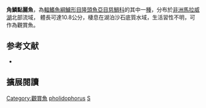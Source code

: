 {{Speciesbox
| name = 角鱗點麗魚
| status = LC
| status_system = IUCN3.1
| image = 
| image_width = 240px
| genus = Stigmatochromis
| species = pholidophorus
| authority = [[Trewavas|Trewavas]], 1935
| synonyms = *''Haplochromis pholidophorus''<br /><small>Trewavas, 1935</small>
*''Cyrtocara pholidophorus''<br /><small>Trewavas, 1935</small>
}}

'''角鱗點麗魚'''，為[[輻鰭魚綱|輻鰭魚綱]][[鱸形目|鱸形目]][[隆頭魚亞目|隆頭魚亞目]][[慈鯛科|慈鯛科]]的其中一[[種|種]]，分布於[[非洲|非洲]][[馬拉威湖|馬拉威湖]]北部流域， 體長可達10.8公分，棲息在湖泊沙石底質水域，生活習性不明，可作為觀賞魚。
==参考文献==
*{{FishBase_species|genus=Stigmatochromis|species=pholidophorus|year=2013|month=5}}

== 擴展閱讀 ==
{{refbegin}}
{{wikispecies-inline|Stigmatochromis pholidophorus|角鱗點麗魚}}
{{refend}}
{{Taxonbar|from=Q3317489}}

[[Category:觀賞魚|Category:觀賞魚]]
[[Category:點麗魚屬|pholidophorus]]
[[Category:1935年描述的魚類|S]]

{{鱸形目小作品}}